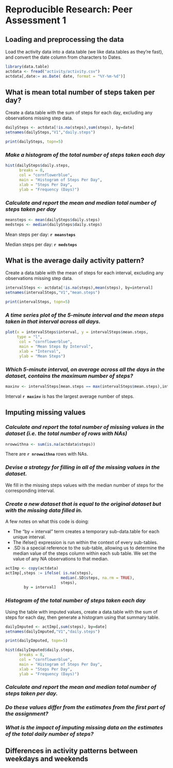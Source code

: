 # Reproducible Research: Peer Assessment 1


## Loading and preprocessing the data

Load the activity data into a data.table (we like data.tables as they're fast), and convert the date column from characters to Dates.
```r
library(data.table)
actdata <- fread("activity/activity.csv")
actdata[,date:= as.Date( date, format = "%Y-%m-%d")]
```

## What is mean total number of steps taken per day?
Create a data.table with the sum of steps for each day, excluding any observations missing step data.
```r
dailySteps <- actdata[!is.na(steps),sum(steps), by=date]
setnames(dailySteps,"V1","daily.steps")
```
<!---
knitr won't preview dailySteps based on a setnames() call, so we do it ourselves
-->
```r
print(dailySteps, topn=5)
```
### *Make a histogram of the total number of steps taken each day*
```r
hist(dailySteps$daily.steps, 
      breaks = 8,
      col = "cornflowerblue",
      main = "Histogram of Steps Per Day",
      xlab = "Steps Per Day",
      ylab = "Frequency (Days)")
```
### *Calculate and report the mean and median total number of steps taken per day*
```r
meansteps <- mean(dailySteps$daily.steps)
medsteps <- median(dailySteps$daily.steps)
```
Mean steps per day: **`r meansteps`**

Median steps per day: **`r medsteps`**

## What is the average daily activity pattern?
Create a data.table with the mean of steps for each interval, excluding any observations missing step data.
```r
intervalSteps <- actdata[!is.na(steps),mean(steps), by=interval]
setnames(intervalSteps,"V1","mean.steps")
```
<!---
knitr won't preview intervalSteps based on a setnames() call, so we do it here
-->
```r
print(intervalSteps, topn=5)
```

### *A time series plot of the 5-minute interval and the mean steps taken in that interval across all days.*
```r
plot(x = intervalSteps$interval, y = intervalSteps$mean.steps,
     type = "l",
      col = "cornflowerblue",
      main = "Mean Steps By Interval",
      xlab = "Interval",
      ylab = "Mean Steps")
```

### *Which 5-minute interval, on average across all the days in the dataset, contains the maximum number of steps?*
```r
maxinv <- intervalSteps[mean.steps == max(intervalSteps$mean.steps),interval]
```
Interval **`r maxinv`** is has the largest average number of steps.

## Imputing missing values
### *Calculate and report the total number of missing values in the dataset (i.e. the total number of rows with NAs)*
```r
nrowwithna <- sum(is.na(actdata$steps))
```
There are **`r nrowwithna`** rows with NAs.

### *Devise a strategy for filling in all of the missing values in the dataset.*
We fill in the missing steps values with the median number of steps for the corresponding interval.

### *Create a new dataset that is equal to the original dataset but with the missing data filled in.*
A few notes on what this code is doing:

* The "by = interval" term creates a temporary sub-data.table for each unique interval.
* The ifelse() expression is run within the context of every sub-tables. 
* .SD is a special reference to the sub-table, allowing us to determine the median value of the steps column within each sub table. We set the value of any NA observations to that median.

```r
actImp <- copy(actdata)
actImp[,steps := ifelse( is.na(steps), 
                        median(.SD$steps, na.rm = TRUE), 
                        steps),
        by = interval]
```

### *Histogram of the total number of steps taken each day*
Using the table with imputed values, create a data.table with the sum of steps for each day, then generate a histogram using that summary table.

```r
dailyImputed <- actImp[,sum(steps), by=date]
setnames(dailyImputed,"V1","daily.steps")
```
```r
print(dailyImputed, topn=5)
```
```r
hist(dailyImputed$daily.steps, 
      breaks = 8,
      col = "cornflowerblue",
      main = "Histogram of Steps Per Day",
      xlab = "Steps Per Day",
      ylab = "Frequency (Days)")
```

### *Calculate and report the mean and median total number of steps taken per day.*

### *Do these values differ from the estimates from the first part of the assignment?*

### *What is the impact of imputing missing data on the estimates of the total daily number of steps?*

## Differences in activity patterns between weekdays and weekends
